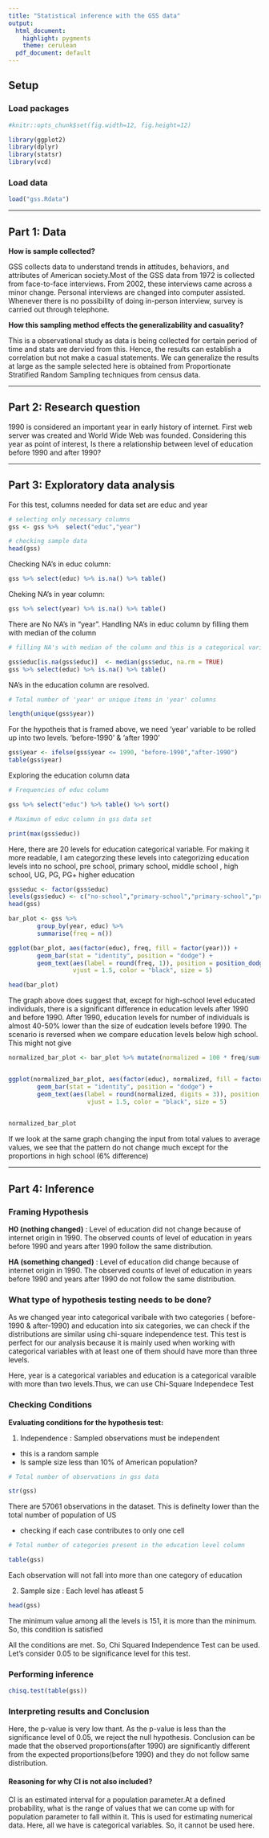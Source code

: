 ```yaml
---
title: "Statistical inference with the GSS data"
output:
  html_document:
    highlight: pygments
    theme: cerulean
  pdf_document: default
---
```


## Setup

### Load packages

```r

#knitr::opts_chunk$set(fig.width=12, fig.height=12) 

library(ggplot2)
library(dplyr)
library(statsr)
library(vcd)

```

### Load data

```r

load("gss.Rdata")

```


* * *

## Part 1: Data


<strong>How is sample collected?</strong>

GSS collects data to understand trends in attitudes, behaviors, and attributes of American society.Most of the GSS data from 1972 is collected from face-to-face interviews. From 2002, these interviews came across a minor change. Personal interviews are changed into computer assisted. Whenever there is no possibility of doing in-person interview, survey is carried out through telephone.

<strong>How this sampling method effects the generalizability and casuality?</strong>

This is a observational study as data is being collected for certain period of time and stats are dervied from this. Hence, the results can establish a correlation but not make a casual statements. We can generalize the results at large as the sample selected here is obtained from Proportionate Stratified Random Sampling techniques from census data. 

* * *

## Part 2: Research question

1990 is considered an important year in early history of internet. First web server was created and World Wide Web was founded. Considering this year as point of interest, Is there a relationship between level of education before 1990 and after 1990?

* * *


## Part 3: Exploratory data analysis


For this test, columns needed for data set are  educ and year

```r

# selecting only necessary columns
gss <- gss %>%  select("educ","year")

# checking sample data
head(gss)

```

Checking NA's in educ column:

```r

gss %>% select(educ) %>% is.na() %>% table()

```

Cheking NA's in year column:

```r

gss %>% select(year) %>% is.na() %>% table()

```

There are No NA's in "year". Handling NA's in educ column by filling them with median of the column

```r

# filling NA's with median of the column and this is a categorical variable

gss$educ[is.na(gss$educ)]  <- median(gss$educ, na.rm = TRUE)
gss %>% select(educ) %>% is.na() %>% table()

```

NA's in the education column are resolved.

```r

# Total number of 'year' or unique items in 'year' columns

length(unique(gss$year))
```

For the hypotheis that is framed above, we need 'year' variable to be rolled up into two levels. 'before-1990' & 'after 1990'


```r

gss$year <- ifelse(gss$year <= 1990, "before-1990","after-1990")
table(gss$year)

```

Exploring the education column data

```r

# Frequencies of educ column

gss %>% select("educ") %>% table() %>% sort() 

# Maximun of educ column in gss data set

print(max(gss$educ))

```

Here, there are 20 levels for education categorical variable. For making it more readable, I am categorzing these levels into categorizing education levels into no school, pre school, primary school, middle school , high school, UG, PG, PG+ higher education


```r

gss$educ <- factor(gss$educ)
levels(gss$educ) <- c("no-school","primary-school","primary-school","primary-school","primary-school","primary-school","primary-school","middle-school","middle-school","middle-school","middle-school","high-school","high-school","UG","UG","UG","UG","PG","PG","PG+","PG+")
head(gss)

```


```r


bar_plot <- gss %>%
        group_by(year, educ) %>%
        summarise(freq = n())

ggplot(bar_plot, aes(factor(educ), freq, fill = factor(year))) +
        geom_bar(stat = "identity", position = "dodge") +
        geom_text(aes(label = round(freq, 1)), position = position_dodge(0.9),
                  vjust = 1.5, color = "black", size = 5)

head(bar_plot)

```
The graph above does suggest that, except for high-school level educated individuals, there is a significant difference in education levels after 1990 and before 1990. After 1990, education levels for number of individuals is almost 40-50% lower than the size of eudcation levels before 1990. The scenario is reversed when we compare education levels below high school. This might not give


```r


normalized_bar_plot <- bar_plot %>% mutate(normalized = 100 * freq/sum(freq))


ggplot(normalized_bar_plot, aes(factor(educ), normalized, fill = factor(year))) +
        geom_bar(stat = "identity", position = "dodge") + 
        geom_text(aes(label = round(normalized, digits = 3)), position = position_dodge(0.9),
                      vjust = 1.5, color = "black", size = 5)
  

normalized_bar_plot

```

If we look at the same graph changing the input from total values to average values, we see that the pattern do not change much except for the proportions in high school (6% difference)

* * *

## Part 4: Inference


### Framing Hypothesis 

<strong> H0 (nothing changed)</strong> : Level of education did not change because of internet origin in 1990. The observed counts of level of education in years before 1990 and years after 1990 follow the same distribution.

<strong> HA (something changed)</strong> :  Level of education did change because of internet origin in 1990. The observed counts of level of education in years before 1990 and years after 1990 do not follow the same distribution.

### What type of hypothesis testing needs to be done?

As we changed year into categorical varibale with two categories ( before-1990 & after-1990) and education into six categories, we can check if the distributions are similar using chi-square independence test. This test is perfect for our analysis because it is mainly used when working with categorical variables with at least one of them should have more than three levels. 

Here, year is a categorical variables and education is a categorical varaible with more than two levels.Thus, we can use Chi-Square Independece Test


### Checking Conditions 

<strong>Evaluating conditions for the hypothesis test:</strong>

1. Independence : Sampled observations must be independent
- this is a random sample
- Is sample size  less than 10% of American population? 

```r

# Total number of observations in gss data

str(gss)

```

There are 57061 observations in the dataset. This is definelty lower than the total number of population of US

- checking if each case contributes to only one cell

```r

# Total number of categories present in the education level column

table(gss)

```

Each observation will not fall into more than one category of education

2. Sample size : Each level has atleast 5

```r

head(gss)

```

The minimum value among all the levels is 151, it is more than the minimum. So, this condition is satisfied

All the conditions are met. So, Chi Squared Independence Test can be used. Let's consider 0.05 to be significance level for this test.

### Performing inference

```r

chisq.test(table(gss))

```

### Interpreting results and Conclusion


Here, the p-value is very low thant. As the p-value is less than the significance level of 0.05, we reject the null hypothesis. Conclusion can be made that the observed proportions(after 1990) are significantly different from the expected proportions(before 1990) and they do not follow same distribution.

#### Reasoning for why CI is not also included?

CI is an estimated interval for a population parameter.At a defined probability, what is the range of values that we can come up with for population parameter to fall within it. This is used for estimating numerical data. Here, all we have is categorical variables. So, it cannot be used here. 


